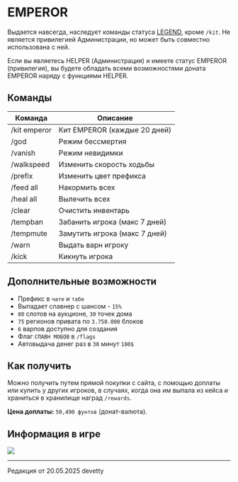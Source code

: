 # EMPEROR

Выдается навсегда, наследует команды статуса [LEGEND](https://www.etty.su/docs/wiki/donate/legend), кроме ```/kit```. Не является привилегией Администрации, но может быть совместно использована с ней.

Если вы являетесь HELPER (Администрация) и имеете статус EMPEROR (привилегия), вы будете обладать всеми возможностями доната EMPEROR наряду с функциями HELPER.

## Команды

| Команда      | Описание                      |
|--------------|-------------------------------|
| /kit emperor | Кит EMPEROR (каждые 20 дней)  |
| /god         | Режим бессмертия              |
| /vanish      | Режим невидимки               |
| /walkspeed   | Изменить скорость ходьбы      |
| /prefix      | Изменить цвет префикса        |
| /feed all    | Накормить всех                |
| /heal all    | Вылечить всех                 |
| /clear       | Очистить инвентарь            |
| /tempban     | Забанить игрока (макс 7 дней) |
| /tempmute    | Замутить игрока (макс 7 дней) |
| /warn        | Выдать варн игроку            |
| /kick        | Кикнуть игрока                |

## Дополнительные возможности

- Префикс в ```чате``` и ```табе```
- Выпадает спавнер с шансом - ```15%```
- ```80``` слотов на аукционе, ```30``` точек дома
- ```75``` регионов привата по ```3.750.000``` блоков
- ```6``` варпов доступно для создания
- Флаг ```СПАВН МОБОВ``` в ```/flags```
- Автовыдача денег раз в ```30``` минут ```100$```

## Как получить

Можно получить путем прямой покупки с сайта, с помощью доплаты или купить у других игроков, в случаях, когда она им выпала из кейса и храниться в хранилище наград ```/rewards```.

**Цена доплаты:** ```50,490 фунтов``` (донат-валюта).

## Информация в игре

<img src="https://s3.etty.su/wiki/survival/donate/emperor.webp" />

--------

<Badge bgColor="#ffad47" textColor="#000000">Редакция от 20.05.2025</Badge> <Badge bgColor="#88bfbd" textColor="#000000">devetty</Badge>